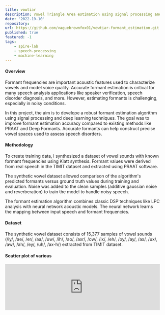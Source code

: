 ```yaml
---
title: vowtiar
description: Vowel Triangle Area estimation using signal processing and machine learning
date: '2022-10-10'
repository:
url: https://github.com/vaguebrownfox01/vowtiar-formant_estimation.git
published: true
featured: -1
tags:
    - spire-lab
    - speech-processing
    - machine-learning
---
```


#### Overview

Formant frequencies are important acoustic features used to characterize vowels and model voice quality.
Accurate formant estimation is critical for many speech analysis applications like speaker verification, speech disorder diagnosis, and more.
However, estimating formants is challenging, especially in noisy conditions.

In this project, the aim is to develope a robust formant estimation algorithm using signal processing and deep learning techniques.
The goal was to improve formant estimation accuracy compared to existing methods like PRAAT and Deep Formants.
Accurate formants can help construct precise vowel spaces used to assess speech disorders.

#### Methodology

To create training data, I synthesized a dataset of vowel sounds with known formant frequencies using Klatt synthesis.
Formant values were derived from real speech in the TIMIT dataset and extracted using PRAAT software.

The synthetic vowel dataset allowed comparison of the algorithm's predicted formants versus ground truth values during training and evaluation.
Noise was added to the clean samples (additive gaussian noise and reverberation) to train the model to handle noisy speech.

The formant estimation algorithm combines classic DSP techniques like LPC analysis with neural network acoustic models.
The neural network learns the mapping between input speech and formant frequencies.

#### Dataset

The synthetic vowel dataset consists of 15,377 samples of vowel sounds (/iy/, /ae/, /er/, /aa/, /uw/, /ih/, /ao/, /axr/, /ow/, /ix/, /eh/, /oy/, /ay/, /ax/, /ux/, /aw/, /ah/, /ey/, /uh/, /ax-h/) extracted from TIMIT dataset.

#### Scatter plot of various

<iframe
	width="100%"
	style={{ margin: '0 auto 16px', display: 'block' }}
	height={1316}
	frameBorder={0}
	src="https://observablehq.com/embed/@spire-vrx/synthvowel-formants-scatterplot?cells=chart%2Cviewof+select%2Cviewof+selected_vowels%2Cviewof+selected_gender%2Cviewof+x_axis_label%2Cviewof+y_axis_label"
/>

#### Challenges

-   Generating sufficiently varied and robust synthetic training data
-   Scripts to automate the generation of synthetic data
-   Finding the right neural network architecture to model formants accurately
-   Reducing error on high pitched voices and noisy signals
-   Avoiding overfitting on limited training data

#### For further details, refer
- [Vowtiar Formant Estimation](/posts/projects/vowtiar/vowtiar-formant-estimation)
- [Vowtiar Vowel Synth](/posts/projects/vowtiar/vowtiar-vowel-synth)
